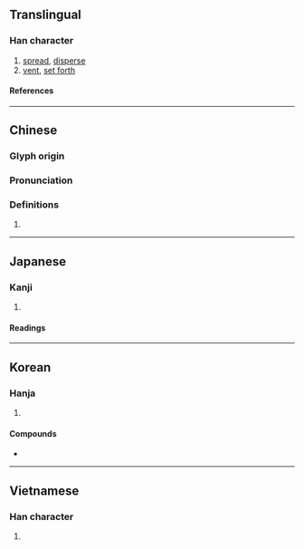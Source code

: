 {{also|摅}}
{{character info}}
==Translingual==

===Han character===
{{Han char|rn=64|rad=手|as=15|sn=18|four=51036|canj=QYPP|ids=⿰扌慮}}

# [[spread]], [[disperse]]
# [[vent]], [[set forth]]

====References====
{{Han ref|kx=0462.030|dkj=12932|dj=0811.110|hdz=31980.030|uh=6504}}

----

==Chinese==
{{zh-forms|s=摅}}

===Glyph origin===
{{Han etym}}

===Pronunciation===
{{zh-pron
|m=shū
|c=syu1
|mc=y
|oc=y
|ma=
|cat=v
}}

===Definitions===
{{zh-hanzi}}

# {{rfdef|zh}}

----

==Japanese==

===Kanji===
{{ja-kanji|grade=|rs=手15}}

# {{rfdef|ja|sort=手15}}

====Readings====
{{ja-readings
|on=ちょ
|kun=のべる
}}

----

==Korean==

===Hanja===
{{ko-hanja|펴다|펼|터}}

# {{hanja form of|터|[[spread]]}}

====Compounds====
* {{ko-l|터득|[[understanding]]; [[comprehension]]|攄得}}

----

==Vietnamese==

===Han character===
{{vi-readings|rs=手15|reading=lựa}}

# {{rfdef|vi|sort=手15}}